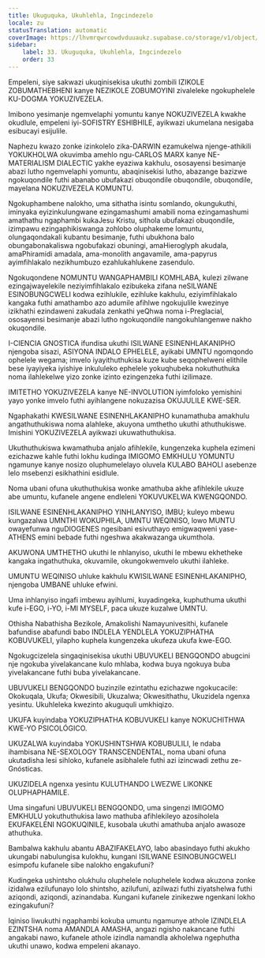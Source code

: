 ```yaml
---
title: Ukuguquka, Ukuhlehla, Ingcindezelo
locale: zu
statusTranslation: automatic
coverImage: https://lhvmrqwrcowdvduuaukz.supabase.co/storage/v1/object/public/strapi-uploads/small_cover-educacion-fundamental.webp-2d51a7828a2b1309555be27f7e2a61a0.webp
sidebar:
    label: 33. Ukuguquka, Ukuhlehla, Ingcindezelo
    order: 33
---
```

Empeleni, siye sakwazi ukuqinisekisa ukuthi zombili IZIKOLE ZOBUMATHEBHENI kanye NEZIKOLE ZOBUMOYINI zivaleleke ngokuphelele KU-DOGMA YOKUZIVEZELA.

Imibono yesimanje ngemvelaphi yomuntu kanye NOKUZIVEZELA kwakhe okudlule, empeleni iyi-SOFISTRY ESHIBHILE, ayikwazi ukumelana nesigaba esibucayi esijulile.

Naphezu kwazo zonke izinkolelo zika-DARWIN ezamukelwa njenge-athikili YOKUKHOLWA okuvimba amehlo ngu-CARLOS MARX kanye NE-MATERIALISM DIALECTIC yakhe eyaziwa kakhulu, ososayensi besimanje abazi lutho ngemvelaphi yomuntu, abaqinisekisi lutho, abazange bazizwe ngokuqondile futhi abanabo ubufakazi obuqondile obuqondile, obuqondile, mayelana NOKUZIVEZELA KOMUNTU.

Ngokuphambene nalokho, uma sithatha isintu somlando, okungukuthi, iminyaka eyizinkulungwane ezingamashumi amabili noma ezingamashumi amathathu ngaphambi kukaJesu Kristu, sithola ubufakazi obuqondile, izimpawu ezingaphikiswanga zohlobo oluphakeme lomuntu, olungaqondakali kubantu besimanje, futhi ubukhona balo obungabonakaliswa ngobufakazi obuningi, amaHieroglyph akudala, amaPhiramidi amadala, ama-monolith angavamile, ama-papyrus ayimfihlakalo nezikhumbuzo ezahlukahlukene zasendulo.

Ngokuqondene NOMUNTU WANGAPHAMBILI KOMHLABA, kulezi zilwane ezingajwayelekile neziyimfihlakalo ezibukeka zifana neSILWANE ESINOBUNGCWELI kodwa ezihlukile, ezihluke kakhulu, eziyimfihlakalo kangaka futhi amathambo azo adumile afihlwe ngokujulile kwezinye izikhathi ezindaweni zakudala zenkathi yeQhwa noma i-Preglacial, ososayensi besimanje abazi lutho ngokuqondile nangokuhlangenwe nakho okuqondile.

I-CIENCIA GNOSTICA ifundisa ukuthi ISILWANE ESINENHLAKANIPHO njengoba sisazi, ASIYONA INDALO EPHELELE, ayikabi UMNTU ngomqondo ophelele wegama; imvelo iyayithuthukisa kuze kube seqophelweni elithile bese iyayiyeka iyishiye inkululeko ephelele yokuqhubeka nokuthuthuka noma ilahlekelwe yizo zonke izinto ezingenzeka futhi izilimaze.

IMITETHO YOKUZIVEZELA kanye NE-INVOLUTION iyimfoloko yemishini yayo yonke imvelo futhi ayihlangene nokuzazisa OKUJULILE KWE-SER.

Ngaphakathi KWESILWANE ESINENHLAKANIPHO kunamathuba amakhulu angathuthukiswa noma alahleke, akuyona umthetho ukuthi athuthukiswe. Imishini YOKUZIVEZELA ayikwazi ukuwathuthukisa.

Ukuthuthukiswa kwamathuba anjalo afihlekile, kungenzeka kuphela ezimeni ezichazwe kahle futhi lokhu kudinga IMIGOMO EMKHULU YOMUNTU ngamunye kanye nosizo oluphumelelayo oluvela KULABO BAHOLI asebenze lelo msebenzi esikhathini esidlule.

Noma ubani ofuna ukuthuthukisa wonke amathuba akhe afihlekile ukuze abe umuntu, kufanele angene endleleni YOKUVUKELWA KWENGQONDO.

ISILWANE ESINENHLAKANIPHO YINHLANYISO, IMBU; kuleyo mbewu kungazalwa UMNTHI WOKUPHILA, UMNTU WEQINISO, lowo MUNTU owayefunwa nguDIOGENES ngesibani esivuthayo emigwaqweni yase-ATHENS emini bebade futhi ngeshwa akakwazanga ukumthola.

AKUWONA UMTHETHO ukuthi le nhlanyiso, ukuthi le mbewu ekhetheke kangaka ingathuthuka, okuvamile, okungokwemvelo ukuthi ilahleke.

UMUNTU WEQINISO uhluke kakhulu KWISILWANE ESINENHLAKANIPHO, njengoba UMBANE uhluke efwini.

Uma inhlanyiso ingafi imbewu ayihlumi, kuyadingeka, kuphuthuma ukuthi kufe i-EGO, i-YO, i-MI MYSELF, paca ukuze kuzalwe UMNTU.

Othisha Nabathisha Bezikole, Amakolishi Namayunivesithi, kufanele bafundise abafundi babo INDLELA YENDLELA YOKUZIPHATHA KOBUVUKELI, yilapho kuphela kungenzeka ukufeza ukufa kwe-EGO.

Ngokugcizelela singaqinisekisa ukuthi UBUVUKELI BENGQONDO abugcini nje ngokuba yivelakancane kulo mhlaba, kodwa buya ngokuya buba yivelakancane futhi buba yivelakancane.

UBUVUKELI BENGQONDO buzinzile ezintathu ezichazwe ngokucacile: Okokuqala, Ukufa; Okwesibili, Ukuzalwa; Okwesithathu, Ukuzidela ngenxa yesintu. Ukuhleleka kwezinto akuguquli umkhiqizo.

UKUFA kuyindaba YOKUZIPHATHA KOBUVUKELI kanye NOKUCHITHWA KWE-YO PSICOLÓGICO.

UKUZALWA kuyindaba YOKUSHINTSHWA KOBUBULILI, le ndaba ihambisana NE-SEXOLOGY TRANSCENDENTAL, noma ubani ofuna ukutadisha lesi sihloko, kufanele asibhalele futhi azi izincwadi zethu ze-Gnósticas.

UKUZIDELA ngenxa yesintu KULUTHANDO LWEZWE LIKONKE OLUPHAPHAMILE.

Uma singafuni UBUVUKELI BENGQONDO, uma singenzi IMIGOMO EMKHULU yokuthuthukisa lawo mathuba afihlekileyo azosiholela EKUFAKELENI NGOKUQINILE, kusobala ukuthi amathuba anjalo awasoze athuthuka.

Bambalwa kakhulu abantu ABAZIFAKELAYO, labo abasindayo futhi akukho ukungabi nabulungisa kulokhu, kungani ISILWANE ESINOBUNGCWELI esimpofu kufanele sibe nalokho engakufuni?

Kudingeka ushintsho olukhulu oluphelele noluphelele kodwa akuzona zonke izidalwa ezilufunayo lolo shintsho, azilufuni, azilwazi futhi ziyatshelwa futhi aziqondi, aziqondi, azinandaba. Kungani kufanele zinikezwe ngenkani lokho ezingakufuni?

Iqiniso liwukuthi ngaphambi kokuba umuntu ngamunye athole IZINDLELA EZINTSHA noma AMANDLA AMASHA, angazi ngisho nakancane futhi angakabi nawo, kufanele athole izindla namandla akholelwa ngephutha ukuthi unawo, kodwa empeleni akanayo.

